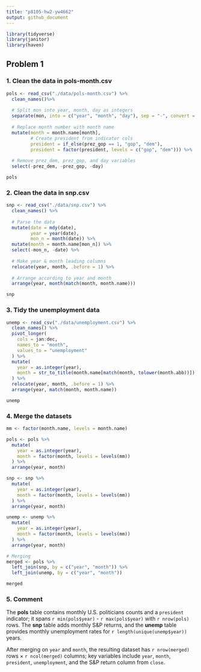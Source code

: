 ```yaml
---
title: "p8105-hw2-yw4662"
output: github_document
---
```


```r
library(tidyverse)
library(janitor)
library(haven)
```

## Problem 1

### 1. Clean the data in pols-month.csv

```r
pols <- read_csv("./data/pols-month.csv") %>%
  clean_names()%>%
  
  # Split mon into year, month, day as integers
  separate(mon, into = c("year", "month", "day"), sep = "-", convert = TRUE) %>%
  
  # Replace month number with month name
  mutate(month = month.name[month],
         # Create president from indicator cols
         president = if_else(prez_gop == 1, "gop", "dem"),
         president = factor(president, levels = c("gop", "dem"))) %>%
  
  # Remove prez_dem, prez_gop, and day variables
  select(-prez_dem, -prez_gop, -day)

pols
```

### 2. Clean the data in snp.csv

```r
snp <- read_csv("./data/snp.csv") %>%
  clean_names() %>%
  
  # Parse the data
  mutate(date = mdy(date),
         year = year(date),
         mon_n = month(date)) %>%
  mutate(month = month.name[mon_n]) %>%
  select(-mon_n, -date) %>%
  
  # Make year & month leading columns
  relocate(year, month, .before = 1) %>%
  
  # Arrange according to year and month
  arrange(year, month(match(month, month.name)))

snp
```

### 3. Tidy the unemployment data

```r
unemp <- read_csv("./data/unemployment.csv") %>%
  clean_names() %>%
  pivot_longer(
    cols = jan:dec,
    names_to = "month",
    values_to = "unemployment"
  ) %>%
  mutate(
    year = as.integer(year),
    month = str_to_title(month.name[match(month, tolower(month.abb))]) # matching
  ) %>%
  relocate(year, month, .before = 1) %>%
  arrange(year, match(month, month.name))

unemp
```

### 4. Merge the datasets

```r
mm <- factor(month.name, levels = month.name)

pols <- pols %>%
  mutate(
    year = as.integer(year),
    month = factor(month, levels = levels(mm))
  ) %>%
  arrange(year, month)

snp <- snp %>%
  mutate(
    year = as.integer(year),
    month = factor(month, levels = levels(mm))
  ) %>%
  arrange(year, month)

unemp <- unemp %>%
  mutate(
    year = as.integer(year),
    month = factor(month, levels = levels(mm))
  ) %>%
  arrange(year, month)

# Merging
merged <- pols %>%
  left_join(snp, by = c("year", "month")) %>%
  left_join(unemp, by = c("year", "month"))

merged
```

### 5. Comment

The **pols** table contains monthly U.S. politicians counts and a `president` indicator; it spans `r min(pols$year)` - `r max(pols$year)` with `r nrow(pols)` rows. The **snp** table adds monthly S&P returns, and the **unemp** table provides monthly unemployment rates for `r length(unique(unemp$year))` years.

After merging on `year` and `month`, the resulting dataset has `r nrow(merged)` rows × `r ncol(merged)` columns; key variables include `year`, `month`, `president`, `unemployment`, and the S&P return column from `close`.